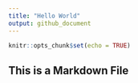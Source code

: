 ```yaml
---
title: "Hello World"
output: github_document
---
```


```r
knitr::opts_chunk$set(echo = TRUE)
```

## This is a Markdown File

